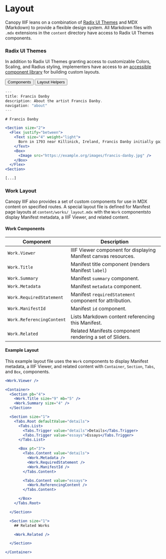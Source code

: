 
# Layout

Canopy IIIF leans on a combination of [Radix UI Themes](https://www.radix-ui.com/themes/docs/theme/overview) and MDX (Markdown) to provide a flexible design system. All Markdown files with `.mdx` extensions in the `content` directory have access to Radix UI Themes components.

### Radix UI Themes

In addition to Radix UI Themes granting access to customizable Colors, Scaling, and Radius styling, implementers have access to an [accessible component library](https://www.radix-ui.com/themes/docs/theme/overview) for building custom layouts.

<Flex mt="5" gap="3">
  <Link href="https://www.radix-ui.com/themes/playground">
    <Button>Components</Button>
  </Link>

  <Link href="https://www.radix-ui.com/docs/overview/layout">
    <Button variant="surface">Layout Helpers</Button>
  </Link>
</Flex>

```jsx filename="content/about/francis-danby.mdx"
---
title: Francis Danby
description: About the artist Francis Danby.
navigation: "about"
---

# Francis Danby

<Section size="2">
  <Flex justify="between">
    <Text size="4" weight="light">
      Born in 1793 near Killinick, Ireland, Francis Danby initially gained recognition for his romantic landscapes and atmospheric scenes that captivated the Victorian public. After moving to Bristol, England, he became a key figure in the Bristol School of artists, where he further developed his unique style of using dramatic contrasts and rich, moody colors to evoke powerful emotions. His work, often imbued with themes of the sublime and picturesque, made significant contributions to the British Romantic movement in art.
    </Text>
    <Box>
      <Image src="https://example.org/images/francis-danby.jpg" />
    </Box>
  </Flex>
<Section>

[...]
```

### Work Layout

Canopy IIIF also provides a set of custom components for use in MDX content on specified routes. A special layout file is defined for Manifest page layouts at `content/works/_layout.mdx` with the `Work` componentsto display Manifest metadata, a IIIF Viewer, and related content.

#### Work Components

| Component                 | Description                                                     |
| ------------------------- | --------------------------------------------------------------- |
| `Work.Viewer`             | IIIF Viewer component for displaying Manifest canvas resources. |
| `Work.Title`              | Manifest title component (renders Manifest `label`)             |
| `Work.Summary`            | Manifest `summary` component.                                   |
| `Work.Metadata`           | Manifest `metadata` component.                                  |
| `Work.RequiredStatement`  | Manifest `requiredStatement` component for attribution.         |
| `Work.ManifestId`         | Manifest `id` component.                                        |
| `Work.ReferencingContent` | Lists Markdown content referencing this Manifest.               |
| `Work.Related`            | Related Manifests component rendering a set of Sliders.         |

#### Example Layout

This example layout file uses the `Work` components to display Manifest metadata, a IIIF Viewer, and related content with `Container`, `Section`, `Tabs`, and `Box`, components.

```jsx filename="content/works/_layout.mdx" {1, 5-6, 18-20, 24, 35}
<Work.Viewer />

<Container>
  <Section pb="4">
    <Work.Title size="9" mb="5" />
    <Work.Summary size="4" />
  </Section>

  <Section size="1">
    <Tabs.Root defaultValue="details">
      <Tabs.List>
        <Tabs.Trigger value="details">Details</Tabs.Trigger>
        <Tabs.Trigger value="essays">Essays</Tabs.Trigger>
      </Tabs.List>

      <Box pt="3">
        <Tabs.Content value="details">
          <Work.Metadata />
          <Work.RequiredStatement />
          <Work.ManifestId />
        </Tabs.Content>

        <Tabs.Content value="essays">
          <Work.ReferencingContent />
        </Tabs.Content>

      </Box>
    </Tabs.Root>

  </Section>

  <Section size="1">
    ## Related Works

    <Work.Related />

  </Section>

</Container>
```

